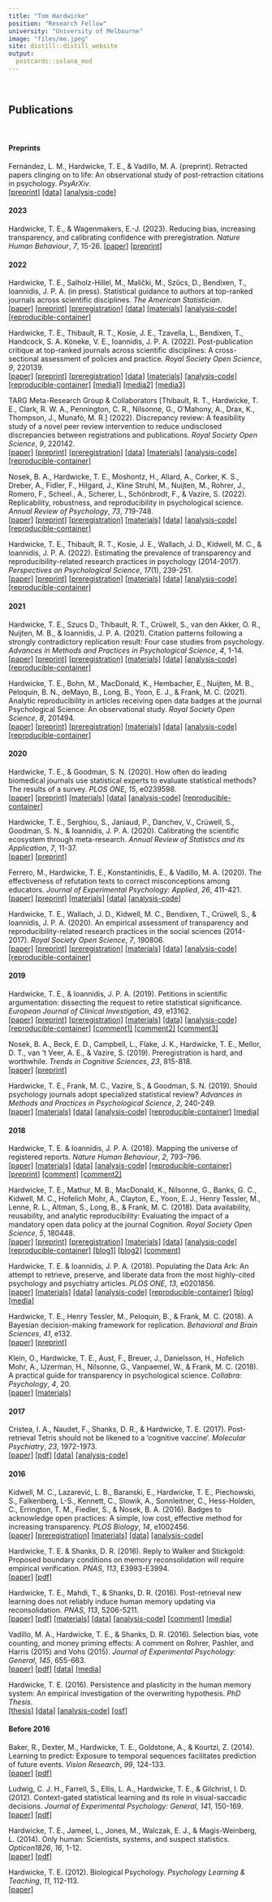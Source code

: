 ```yaml
---
title: "Tom Hardwicke"
position: "Research Fellow"
university: "University of Melbourne"
image: "files/me.jpeg"
site: distill::distill_website
output:
  postcards::solana_mod
---
```

<br>

## Publications

<br>

#### Preprints

Fernández, L. M., Hardwicke, T. E., & Vadillo, M. A. (preprint). Retracted papers clinging on to life: An observational study of post-retraction citations in psychology. *PsyArXiv*.  
[[preprint]](https://doi.org/hcht) [[data]](https://osf.io/t73rk/) [[analysis-code]](https://osf.io/t73rk/)

#### 2023

Hardwicke, T. E., & Wagenmakers, E.-J. (2023). Reducing bias, increasing transparency, and calibrating confidence with preregistration. *Nature Human Behaviour*, *7*, 15-26.
[[paper]](https://doi.org/10.1038/s41562-022-01497-2) [[preprint]](https://doi.org/10.31222/osf.io/d7bcu)

#### 2022

Hardwicke, T. E., Salholz-Hillel, M., Malički, M., Szűcs, D., Bendixen, T., Ioannidis, J. P. A. (in press). Statistical guidance to authors at top-ranked journals across scientific disciplines. *The American Statistician*.  
[[paper]](https://doi.org/10.1080/00031305.2022.2143897) [[preprint]](https://doi.org/10.31222/osf.io/q6ajt) [[preregistration]](https://osf.io/cz9g3/) [[data]](https://dx.doi.org/10.17605/OSF.IO/JRX7D) [[materials]](https://dx.doi.org/10.17605/OSF.IO/JRX7D) [[analysis-code]](https://dx.doi.org/10.17605/OSF.IO/JRX7D) [[reproducible-container]](https://doi.org/10.24433/CO.6131540.v1)

Hardwicke, T. E., Thibault, R. T., Kosie, J. E., Tzavella, L., Bendixen, T., Handcock, S. A. Köneke, V. E., Ioannidis, J. P. A. (2022). Post-publication critique at top-ranked journals across scientific disciplines: A cross-sectional assessment of policies and practice. *Royal Society Open Science*, *9*, 220139.  
[[paper]](https://dx.doi.org/10.1098/rsos.220139) [[preprint]](https://doi.org/hc7d) [[preregistration]](https://osf.io/hjvnw/) [[data]](https://osf.io/8b6jy/) [[materials]](https://osf.io/8b6jy/) [[analysis-code]](https://osf.io/8b6jy/) [[reproducible-container]](https://doi.org/10.24433/CO.3805142.v2) [[media1]](https://www.science.org/content/article/news-glance-new-gene-therapy-europe-s-drought-and-black-hole-s-photon-ring) [[media2]](https://www.timeshighereducation.com/news/worlds-top-journals-limiting-critiques) [[media3]](https://www.science.org/content/article/you-ve-spotted-flaw-top-journal-s-paper-good-luck-getting-your-critique-published)

TARG Meta-Research Group & Collaborators [Thibault, R. T., Hardwicke, T. E., Clark, R. W. A., Pennington, C. R., Nilsonne, G., O'Mahony, A., Drax, K., Thompson, J., Munafò, M. R.] (2022). Discrepancy review: A feasibility study of a novel peer review intervention to reduce undisclosed discrepancies between registrations and publications. *Royal Society Open Science*, *9*, 220142.  
[[paper]](https://doi.org/10.1098/rsos.220142) [[preprint]](https://doi.org/hdgv) [[preregistration]](https://osf.io/w3bkt/) [[data]](https://osf.io/25ebk/) [[materials]](https://osf.io/5dh47/files) [[analysis-code]](https://osf.io/25ebk/) [[reproducible-container]](https://doi.org/10.24433/CO.9942414.v1)

Nosek, B. A., Hardwicke, T. E., Moshontz, H., Allard, A., Corker, K. S., Dreber, A., Fidler, F., Hilgard, J., Kline Struhl, M., Nuijten, M., Rohrer, J., Romero, F., Scheel., A., Scherer, L., Schönbrodt, F., & Vazire, S. (2022). Replicability, robustness, and reproducibility in psychological science. *Annual Review of Psychology*, *73*, 719-748.  
[[paper]](http://www.annualreviews.org/eprint/BEG4HHRDH6R6UHSGU3YR/full/10.1146/annurev-psych-020821-114157) [[preprint]](https://doi.org/ftzw) [[preregistration]](https://osf.io/7np92/) [[materials]](https://osf.io/7np92/) [[data]](https://osf.io/7np92/) [[analysis-code]](https://osf.io/7np92/) [[reproducible-container]](https://doi.org/10.24433/CO.4977248.v1)

Hardwicke, T. E., Thibault, R. T., Kosie, J. E., Wallach, J. D., Kidwell, M. C., & Ioannidis, J. P. A. (2022). Estimating the prevalence of transparency and reproducibility-related research practices in psychology (2014-2017). *Perspectives on Psychological Science*, *17*(1), 239-251.  
[[paper]](https://doi.org/10.1177%2F1745691620979806) [[preprint]](https://doi.org/10.31222/osf.io/9sz2y) [[preregistration]](https://osf.io/q96eh/) [[materials]](https://osf.io/c89sy/) [[data]](https://osf.io/5qmz7/) [[analysis-code]](https://osf.io/gfjtq/) [[reproducible-container]](https://doi.org/10.24433/CO.1618143.v2)

#### 2021

Hardwicke, T. E., Szucs D., Thibault, R. T., Crüwell, S., van den Akker, O. R., Nuijten, M. B., & Ioannidis, J. P. A. (2021). Citation patterns following a strongly contradictory replication result: Four case studies from psychology. *Advances in Methods and Practices in Psychological Science*, *4*, 1-14.  
[[paper]](https://doi.org/10.1177/25152459211040837) [[preprint]](https://doi.org/ftx5) [[preregistration]](https://osf.io/eh5qd/) [[materials]](https://osf.io/w8h2q/) [[data]](https://osf.io/w8h2q/) [[analysis-code]](https://osf.io/w8h2q/) [[reproducible-container]](https://doi.org/10.24433/CO.4225975.v3)

Hardwicke, T. E., Bohn, M., MacDonald, K., Hembacher, E., Nuijten, M. B., Peloquin, B. N., deMayo, B., Long, B., Yoon, E. J., & Frank, M. C. (2021). Analytic reproducibility in articles receiving open data badges at the journal Psychological Science: An observational study. *Royal Society Open Science*, *8*, 201494.  
[[paper]](https://doi.org/fp2m) [[preprint]](https://doi.org/d3mz) [[preregistration]](https://osf.io/2cnkq/) [[materials]](https://osf.io/wy6a5/) [[data]](https://osf.io/tfd8z/) [[analysis-code]](https://osf.io/tfd8z/) [[reproducible-container]](https://doi.org/10.24433/CO.1796004.v3)

#### 2020

Hardwicke, T. E., & Goodman, S. N. (2020). How often do leading biomedical journals use statistical experts to evaluate statistical methods? The results of a survey. *PLOS ONE*, *15*, e0239598.  
[[paper]](https://dx.doi.org/10.1371%2Fjournal.pone.0239598) [[preprint]](https://doi.org/10.31222/osf.io/z27u4) [[materials]](https://doi.org/10.17605/osf.io/p7g8w) [[data]](https://doi.org/10.17605/osf.io/nscv3) [[analysis-code]](https://doi.org/10.17605/osf.io/dy6kj) [[reproducible-container]](https://doi.org/10.24433/CO.3883021.v1)

Hardwicke, T. E., Serghiou, S., Janiaud, P., Danchev, V., Crüwell, S., Goodman, S. N., & Ioannidis, J. P. A. (2020). Calibrating the scientific ecosystem through meta-research. *Annual Review of Statistics and its Application*, *7*, 11-37.  
[[paper]](https://doi.org/10.1146/annurev-statistics-031219-041104) [[preprint]](https://doi.org/10.31222/osf.io/krb58)

Ferrero, M., Hardwicke, T. E., Konstantinidis, E., & Vadillo, M. A. (2020). The effectiveness of refutation texts to correct misconceptions among educators. *Journal of Experimental Psychology: Applied*, *26*, 411-421.  
[[paper]](https://psycnet.apa.org/doi/10.1037/xap0000258) [[preprint]](https://doi.org/10.31234/osf.io/ehybj) [[materials]](https://osf.io/73a9y/) [[data]](https://osf.io/sg6jy/) [[analysis-code]](https://osf.io/pxv5b/)

Hardwicke, T. E., Wallach, J. D., Kidwell, M. C., Bendixen, T., Crüwell, S., & Ioannidis, J. P. A. (2020). An empirical assessment of transparency and reproducibility-related research practices in the social sciences (2014-2017). *Royal Society Open Science*, *7*, 190806.  
[[paper]](https://dx.doi.org/10.1098/rsos.190806)
[[preprint]](https://doi.org/10.31222/osf.io/6uhg5) [[preregistration]](https://osf.io/u5bk9/) [[materials]](https://osf.io/z9qtr/) [[data]](https://osf.io/u9fw8/) [[analysis-code]](https://osf.io/sbrez/) [[reproducible-container]](https://doi.org/10.24433/CO.2749769.v2)

#### 2019

Hardwicke, T. E., & Ioannidis, J. P. A. (2019). Petitions in scientific argumentation: dissecting the request to retire statistical significance. *European Journal of Clinical Investigation*, *49*, e13162.  
[[paper]](https://doi.org/10.1111/eci.13162) [[preprint]](https://doi.org/10.31222/osf.io/73xm5) [[preregistration]](https://osf.io/hbkj3/) [[materials]](https://osf.io/u7nx4/) [[data]](https://osf.io/6a94k/) [[analysis-code]](https://osf.io/jpztm/) [[reproducible-container]](https://doi.org/10.24433/CO.3912558.v1) [[comment1]](https://doi.org/10.1111/eci.13165) [[comment2]](https://doi.org/10.1111/eci.13170) [[comment3]](https://doi.org/10.1111/eci.13176)

Nosek, B. A., Beck, E. D., Campbell, L., Flake, J. K., Hardwicke, T. E., Mellor, D. T., van ‘t Veer, A. E., & Vazire, S. (2019). Preregistration is hard, and worthwhile. *Trends in Cognitive Sciences*, *23*, 815-818.  
[[paper]](https://doi.org/10.1016/j.tics.2019.07.009) [[preprint]](https://doi.org/10.31234/osf.io/wu3vs)

Hardwicke, T. E., Frank, M. C., Vazire, S., & Goodman, S. N. (2019). Should psychology journals adopt specialized statistical review? *Advances in Methods and Practices in Psychological Science*, *2*, 240-249.  
[[paper]](https://doi.org/10.1177/2515245919858428) [[materials]](https://osf.io/tmah8/files/) [[data]](https://osf.io/nquws/files/) [[analysis-code]](https://osf.io/4zurk/files/) [[reproducible-container]](https://doi.org/10.24433/CO.8241121.v3) [[media]](https://www.psychologicalscience.org/publications/observer/obsonline/strengthening-psychological-science-with-specialized-statistical-review.html?utm_source=tw&utm_medium=social&utm_campaign=AMPPSstatisticalreview)

#### 2018

Hardwicke, T. E. & Ioannidis, J. P. A. (2018). Mapping the universe of registered reports. *Nature Human Behaviour*, *2*, 793–796.  
[[paper]](https://rdcu.be/8eBP) [[materials]](https://osf.io/uzegq/) [[data]](https://osf.io/rv7eb/) [[analysis-code]](https://osf.io/uzfjp/) [[reproducible-container]](https://doi.org/10.24433/CO.03fa2564-3910-4982-9882-4f2fcec50385.v3) [[preprint]](https://dx.doi.org/10.17605/OSF.IO/FZPCY) [[comment]](https://doi.org/10.1038/s41562-018-0449-6) [[comment2]](https://doi.org/10.1038/s41562-018-0477-2)

Hardwicke, T. E., Mathur, M. B., MacDonald, K., Nilsonne, G., Banks, G. C., Kidwell, M. C., Hofelich Mohr, A., Clayton, E., Yoon, E. J., Henry Tessler, M., Lenne, R. L., Altman, S., Long, B., & Frank, M. C. (2018). Data availability, reusability, and analytic reproducibility: Evaluating the impact of a mandatory open data policy at the journal Cognition. *Royal Society Open Science*, *5*, 180448.  
[[paper]](https://dx.doi.org/10.1098/rsos.180448) [[preprint]](https://dx.doi.org/10.17605/OSF.IO/39CFB) [[preregistration]](https://osf.io/q4qy3/) [[materials]](https://osf.io/k2mdr/) [[data]](https://osf.io/6s8b3/) [[analysis-code]](https://osf.io/wf3as/) [[reproducible-container]](https://doi.org/10.24433/CO.abd8b483-c5e3-4382-a493-1fc5aecb0f1d.v2)  [[blog1]](https://tomhardwicke.netlify.app/blog/psychology-reproducibility/) [[blog2]](https://tomhardwicke.netlify.app/blog/open-data-reusability/) [[comment]](https://doi.org/10.1016/j.cognition.2018.10.008)

Hardwicke, T. E. & Ioannidis, J. P. A. (2018). Populating the Data Ark: An attempt to retrieve, preserve, and liberate data from the most highly-cited psychology and psychiatry articles. *PLOS ONE*, *13*, e0201856.  
[[paper]](https://doi.org/10.1371/journal.pone.0201856) [[materials]](https://osf.io/4dum6/) [[data]](https://osf.io/r38qu/) [[analysis-code]](https://osf.io/7syrt/) [[reproducible-container]](https://doi.org/10.24433/CO.241ffbb1-5b81-44bd-94f4-d066b62c5f7f.v2) [[blog]](https://tomhardwicke.netlify.app/blog/attrition-scholarly-record/) [[media]](https://blogs.discovermagazine.com/neuroskeptic/2018/08/06/how-accessible-is-psychology-data/)

Hardwicke, T. E., Henry Tessler, M., Peloquin, B., & Frank, M. C. (2018). A Bayesian decision-making framework for replication. *Behavioral and Brain Sciences*, *41*, e132.  
[[paper]](https://doi.org/10.1017/S0140525X18000675) [[preprint]](https://dx.doi.org/10.17605/OSF.IO/N3YAH)

Klein, O., Hardwicke, T. E., Aust, F., Breuer, J., Danielsson, H., Hofelich Mohr, A., IJzerman, H., Nilsonne, G., Vanpaemel, W., & Frank, M. C. (2018). A practical guide for transparency in psychological science. *Collabra: Psychology*, *4*, 20.  
[[paper]](https://doi.org/10.1525/collabra.158) [[materials]](https://osf.io/xf6ug/)

#### 2017

Cristea, I. A., Naudet, F., Shanks, D. R., & Hardwicke, T. E. (2017). Post-retrieval Tetris should not be likened to a ‘cognitive vaccine’. *Molecular Psychiatry*, *23*, 1972-1973.  
[[paper]](https://dx.doi.org/10.1038/mp.2017.222) [[pdf]](files/Cristea_tetris_2017.pdf) [[data]](https://osf.io/nwz9j/) [[analysis-code]](https://osf.io/p3z58/)

#### 2016

Kidwell, M. C., Lazarević, L. B., Baranski, E., Hardwicke, T. E., Piechowski, S., Falkenberg, L-S., Kennett, C., Slowik, A., Sonnleitner, C., Hess-Holden, C., Errington, T. M., Fiedler, S., & Nosek, B. A. (2016). Badges to acknowledge open practices: A simple, low cost, effective method for increasing transparency. *PLOS Biology*, *14*, e1002456.  
[[paper]](https://dx.doi.org/10.1371/journal.pbio.1002456) [[preregistration]](https://osf.io/3upzh/) [[materials]](https://osf.io/8kt4b/) [[data]](https://osf.io/u6g7t/) [[analysis-code]](https://osf.io/257kv/)

Hardwicke, T. E. & Shanks, D. R. (2016). Reply to Walker and Stickgold: Proposed boundary conditions on memory reconsolidation will require empirical verification. *PNAS*, *113*, E3993-E3994.  
[[paper]](https://dx.doi.org/10.1073/pnas.1608235113) [[pdf]](files/sequenceReconReply.pdf)

Hardwicke, T. E., Mahdi, T., & Shanks, D. R. (2016). Post-retrieval new learning does not reliably induce human memory updating via reconsolidation. *PNAS*, *113*, 5206-5211.  
[[paper]](https://dx.doi.org/10.1073/pnas.1601440113) [[pdf]](files/sequenceRecon.pdf) [[materials]](https://osf.io/xyf34/) [[data]](https://osf.io/bm47u/) [[analysis-code]](https://osf.io/se6gb/) [[comment]](https://doi.org/10.1073/pnas.1607964113) [[media]](https://blogs.discovermagazine.com/neuroskeptic/2016/05/19/does-reconsolidation-exist/)

Vadillo, M. A., Hardwicke, T. E., & Shanks, D. R. (2016). Selection bias, vote counting, and money priming effects: A comment on Rohrer, Pashler, and Harris (2015) and Vohs (2015). *Journal of Experimental Psychology: General*, *145*, 655-663.  
[[paper]](https://dx.doi.org/10.1037/xge0000157) [[pdf]](files/moneyPriming.pdf) [[data]](https://osf.io/4e3gy/) [[media]](https://blogs.discovermagazine.com/neuroskeptic/2016/04/23/publication-bias-in-money-priming/)

Hardwicke, T. E. (2016). Persistence and plasticity in the human memory system: An empirical investigation of the overwriting hypothesis. *PhD Thesis*.  
[[thesis]](https://dx.doi.org/10.17605/OSF.IO/R4C32) [[data]](https://osf.io/rxtgs/) [[analysis-code]](https://osf.io/rxtgs/) [[osf]](https://osf.io/rxtgs/)

#### Before 2016 {#pre-2016}

Baker, R., Dexter, M., Hardwicke, T. E., Goldstone, A., & Kourtzi, Z. (2014). Learning to predict: Exposure to temporal sequences facilitates prediction of future events. *Vision Research*, *99*, 124-133.  
[[paper]](https://dx.doi.org/10.1016/j.visres.2013.10.017) [[pdf]](files/learningToPredict.pdf)

Ludwig, C. J. H., Farrell, S., Ellis, L. A., Hardwicke, T. E., & Gilchrist, I. D. (2012). Context-gated statistical learning and its role in visual-saccadic decisions. *Journal of Experimental Psychology: General*, *141*, 150-169.  
[[paper]](https://dx.doi.org/10.1037/a0024916) [[pdf]](files/contextGatedSL.pdf)

Hardwicke, T. E., Jameel, L., Jones, M., Walczak, E. J., & Magis-Weinberg, L. (2014). Only human: Scientists, systems, and suspect statistics. *Opticon1826*, *16*, 1-12.  
[[paper]](https://dx.doi.org/10.5334/opt.ch) [[pdf]](files/onlyHuman.pdf)

Hardwicke, T. E. (2012). Biological Psychology. *Psychology Learning & Teaching*, *11*, 112-113.  
[[paper]](https://dx.doi.org/10.2304/plat.2012.11.1.106)
